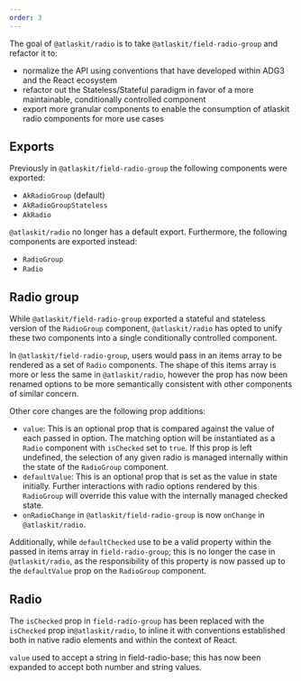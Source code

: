 ```yaml
---
order: 3
---
```


The goal of `@atlaskit/radio` is to take `@atlaskit/field-radio-group` and refactor it to:

- normalize the API using conventions that have developed within ADG3 and the React ecosystem
- refactor out the Stateless/Stateful paradigm in favor of a more maintainable, conditionally controlled component
- export more granular components to enable the consumption of atlaskit radio components for more use cases

## Exports

Previously in `@atlaskit/field-radio-group` the following components were exported:

- `AkRadioGroup` (default)
- `AkRadioGroupStateless`
- `AkRadio`

`@atlaskit/radio` no longer has a default export. Furthermore, the following components are exported instead:

- `RadioGroup`
- `Radio`

## Radio group

While `@atlaskit/field-radio-group` exported a stateful and stateless version of the `RadioGroup` component, `@atlaskit/radio` has opted to unify these two components into a single conditionally controlled component.

In `@atlaskit/field-radio-group`, users would pass in an items array to be rendered as a set of `Radio` components. The shape of this items array is more or less the same in `@atlaskit/radio`, however the prop has now been renamed options to be more semantically consistent with other components of similar concern.

Other core changes are the following prop additions:

- `value`: This is an optional prop that is compared against the value of each passed in option. The matching option will be instantiated as a `Radio` component with `isChecked` set to `true`. If this prop is left undefined, the selection of any given radio is managed internally within the state of the `RadioGroup` component.
- `defaultValue`: This is an optional prop that is set as the value in state initially. Further interactions with radio options rendered by this `RadioGroup` will override this value with the internally managed checked state.
- `onRadioChange` in `@atlaskit/field-radio-group` is now `onChange` in `@atlaskit/radio`.

Additionally, while `defaultChecked` use to be a valid property within the passed in items array in `field-radio-group`; this is no longer the case in `@atlaskit/radio`, as the responsibility of this property is now passed up to the `defaultValue` prop on the `RadioGroup` component.

## Radio

The `isChecked` prop in `field-radio-group` has been replaced with the `isChecked` prop in`@atlaskit/radio`, to inline it with conventions established both in native radio elements and within the context of React.

`value` used to accept a string in field-radio-base; this has now been expanded to accept both number and string values.
